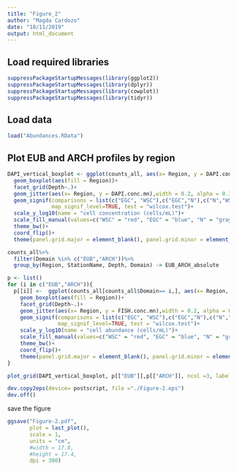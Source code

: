 ```yaml
---
title: "Figure_2"
author: "Magda Cardozo"
date: "18/11/2019"
output: html_document
---
```


## Load required libraries

```r
suppressPackageStartupMessages(library(ggplot2))
suppressPackageStartupMessages(library(dplyr))
suppressPackageStartupMessages(library(cowplot))
suppressPackageStartupMessages(library(tidyr))
```

## Load data
```r
load("Abundances.RData")
```

## Plot EUB and ARCH profiles by region

```r
DAPI_vertical_boxplot <- ggplot(counts_all, aes(x= Region, y = DAPI.conc.mn))+
  geom_boxplot(aes(fill = Region))+
  facet_grid(Depth~.)+
  geom_jitter(aes(x= Region, y = DAPI.conc.mn),width = 0.2, alpha = 0.3)+
  geom_signif(comparisons = list(c("EGC", "WSC"),c("EGC","N"),c("N","WSC")), 
              map_signif_level=TRUE, test = "wilcox.test")+
  scale_y_log10(name = "cell concentration (cells/mL)")+
  scale_fill_manual(values=c("WSC" = "red", "EGC" = "blue", "N" = "gray")) +
  theme_bw()+
  coord_flip()+
  theme(panel.grid.major = element_blank(), panel.grid.minor = element_blank(),legend.position = "none")

counts_all%>% 
  filter(Domain %in% c("EUB","ARCH"))%>%
  group_by(Region, StationName, Depth, Domain) -> EUB_ARCH_absolute

p <- list()
for (i in c("EUB","ARCH")){
  p[[i]] <-  ggplot(counts_all[counts_all$Domain== i,], aes(x= Region, y = FISH.conc.mn))+
    geom_boxplot(aes(fill = Region))+
    facet_grid(Depth~.)+
    geom_jitter(aes(x= Region, y = FISH.conc.mn),width = 0.2, alpha = 0.3)+
    geom_signif(comparisons = list(c("EGC", "WSC"),c("EGC","N"),c("N","WSC")), 
                map_signif_level=TRUE, test = "wilcox.test")+
    scale_y_log10(name = "cell abundance (cells/mL)")+
    scale_fill_manual(values=c("WSC" = "red", "EGC" = "blue", "N" = "gray")) +
    theme_bw()+
    coord_flip()+
    theme(panel.grid.major = element_blank(), panel.grid.minor = element_blank(),legend.position = "none")
}

plot_grid(DAPI_vertical_boxplot, p[["EUB"]],p[["ARCH"]], ncol =3, labels = "auto")

dev.copy2eps(device= postscript, file ="./Figure-2.eps")
dev.off()

```

save the figure

```r
ggsave("Figure-2.pdf", 
       plot = last_plot(),
       scale = 1,
       units = "cm",
       #width = 17.8,
       #height = 17.4,
       dpi = 300)
```
